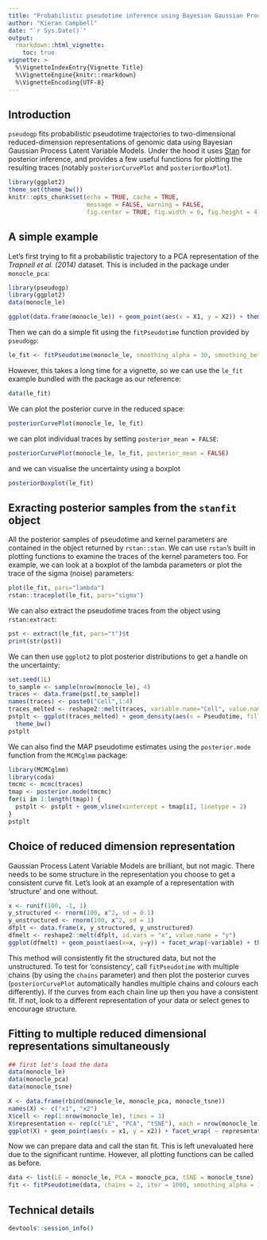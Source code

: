 ```yaml
---
title: "Probabilistic pseudotime inference using Bayesian Gaussian Process Latent Variable Models"
author: "Kieran Campbell"
date: "`r Sys.Date()`"
output: 
  rmarkdown::html_vignette:
    toc: true
vignette: >
  %\VignetteIndexEntry{Vignette Title}
  %\VignetteEngine{knitr::rmarkdown}
  %\VignetteEncoding{UTF-8}
---
```


## Introduction

`pseudogp` fits probabilistic pseudotime trajectories to two-dimensional reduced-dimension representations of genomic data using Bayesian Gaussian Process Latent Variable Models. Under the hood it uses [Stan](http://mc-stan.org) for posterior inference, and provides a few useful functions for plotting the resulting traces (notably `posteriorCurvePlot` and `posteriorBoxPlot`).

```r
library(ggplot2)
theme_set(theme_bw())
knitr::opts_chunk$set(echo = TRUE, cache = TRUE, 
                      message = FALSE, warning = FALSE,
                      fig.center = TRUE, fig.width = 6, fig.height = 4)
```

## A simple example

Let's first trying to fit a probabilistic trajectory to a PCA representation of the _Trapnell et al. (2014)_ dataset. This is included in the package under `monocle_pca`:

```r
library(pseudogp)
library(ggplot2)
data(monocle_le)

ggplot(data.frame(monocle_le)) + geom_point(aes(x = X1, y = X2)) + theme_bw()
```

Then we can do a simple fit using the `fitPseudotime` function provided by `pseudogp`:

```r
le_fit <- fitPseudotime(monocle_le, smoothing_alpha = 30, smoothing_beta = 6, iter = 1000, chains = 1)
```
However, this takes a long time for a vignette, so we can use the `le_fit` example bundled with the package as our reference:
```r
data(le_fit)
```

We can plot the posterior curve in the reduced space:

```r
posteriorCurvePlot(monocle_le, le_fit)
```

we can plot individual traces by setting `posterior_mean = FALSE`:

```r
posteriorCurvePlot(monocle_le, le_fit, posterior_mean = FALSE)
```

and we can visualise the uncertainty using a boxplot

```r
posteriorBoxplot(le_fit)
```

## Exracting posterior samples from the `stanfit` object

All the posterior samples of pseudotime and kernel parameters are contained in the object returned by `rstan::stan`. We can use `rstan`'s built in plotting functions to examine the traces of the kernel parameters too. For example, we can look at a boxplot of the lambda parameters or plot the trace of the sigma (noise) parameters:

```r
plot(le_fit, pars="lambda")
rstan::traceplot(le_fit, pars="sigma")
```

We can also extract the pseudotime traces from the object using `rstan:extract`:

```r
pst <- extract(le_fit, pars="t")$t
print(str(pst))
```

We can then use `ggplot2` to plot posterior distributions to get a handle on the uncertainty:

```r
set.seed(1L)
to_sample <- sample(nrow(monocle_le), 4)
traces <- data.frame(pst[,to_sample])
names(traces) <- paste0("Cell",1:4)
traces_melted <- reshape2::melt(traces, variable.name="Cell", value.name="Pseudotime")
pstplt <- ggplot(traces_melted) + geom_density(aes(x = Pseudotime, fill = Cell), alpha = 0.5) +
  theme_bw()
pstplt
```
We can also find the MAP pseudotime estimates using the `posterior.mode` function from the `MCMCglmm` package:
```r
library(MCMCglmm)
library(coda)
tmcmc <- mcmc(traces)
tmap <- posterior.mode(tmcmc)
for(i in 1:length(tmap)) {
  pstplt <- pstplt + geom_vline(xintercept = tmap[i], linetype = 2)
}
pstplt
```

## Choice of reduced dimension representation

Gaussian Process Latent Variable Models are brilliant, but not magic. There needs to be some structure in the representation you choose to get a consistent curve fit. Let's look at an example of a representation with 'structure' and one without.

```r
x <- runif(100, -1, 1)
y_structured <- rnorm(100, x^2, sd = 0.1)
y_unstructured <- rnorm(100, x^2, sd = 1)
dfplt <- data.frame(x, y_structured, y_unstructured)
dfmelt <- reshape2::melt(dfplt, id.vars = "x", value.name = "y")
ggplot(dfmelt) + geom_point(aes(x=x, y=y)) + facet_wrap(~variable) + theme_bw()
```

This method will consistently fit the structured data, but not the unstructured. To test for 'consistency', call `fitPseudotime` with multiple chains (by using the `chains` parameter) and then plot the posterior curves (`posteriorCurvePlot` automatically handles multiple chains and colours each differently). If the curves from each chain line up then you have a consistent fit. If not, look to a different representation of your data or select genes to encourage structure.

## Fitting to multiple reduced dimensional representations simultaneously


```r
## first let's load the data
data(monocle_le)
data(monocle_pca)
data(monocle_tsne)

X <- data.frame(rbind(monocle_le, monocle_pca, monocle_tsne))
names(X) <- c("x1", "x2")
X$cell <- rep(1:nrow(monocle_le), times = 3)
X$representation <- rep(c("LE", "PCA", "tSNE"), each = nrow(monocle_le))
ggplot(X) + geom_point(aes(x = x1, y = x2)) + facet_wrap( ~ representation) + theme_bw()
```

Now we can prepare data and call the stan fit. This is left unevaluated here due to the significant runtime. However, all plotting functions can be called as before.

```r
data <- list(LE = monocle_le, PCA = monocle_pca, tSNE = monocle_tsne)
fit <- fitPseudotime(data, chains = 2, iter = 1000, smoothing_alpha = 12, smoothing_beta = 3)
```

## Technical details

```r
devtools::session_info()
```


